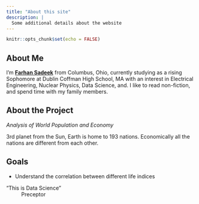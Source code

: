 ```yaml
---
title: "About this site"
description: |
  Some additional details about the website
---
```


```r
knitr::opts_chunk$set(echo = FALSE)
```

## About Me

I'm [**Farhan Sadeek**](https://github.com/FarhanSadeek21) from Columbus, Ohio, currently studying as a rising Sophomore at Dublin Coffman High School, MA with an interest in Electrical Engineering, Nuclear Physics, Data Science, and. I like to read non-fiction, and spend time with my family members.

## About the Project

*Analysis of World Population and Economy*

3rd planet from the Sun, Earth is home to 193 nations. Economically all the nations are different from each other. 

## Goals

* Understand the correlation between different life indices

"This is Data Science"  
~ Preceptor



